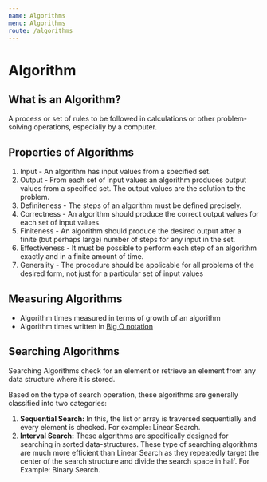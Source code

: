 ```yaml
---
name: Algorithms
menu: Algorithms
route: /algorithms
---
```



# Algorithm

## What is an Algorithm?

A process or set of rules to be followed in calculations or other problem-solving operations, especially by a computer.

## Properties of Algorithms

1. Input - An algorithm has input values from a specified set.
2. Output - From each set of input values an algorithm produces output values from a specified set. The output values are the solution to the problem.
3. Definiteness - The steps of an algorithm must be defined precisely.
4. Correctness - An algorithm should produce the correct output values for each set of input values.
5. Finiteness - An algorithm should produce the desired output after a finite (but perhaps large) number of steps for any input in the set.
6. Effectiveness - It must be possible to perform each step of an algorithm exactly and in a finite amount of time.
7. Generality - The procedure should be applicable for all problems of the desired form, not just for a particular set of input values

## Measuring Algorithms

- Algorithm times measured in terms of growth of an algorithm
- Algorithm times written in [Big O notation](/algorithms/bigo)

## Searching Algorithms

Searching Algorithms check for an element or retrieve an element from any data structure where it is stored.

Based on the type of search operation, these algorithms are generally classified into two categories:

1. **Sequential Search:** In this, the list or array is traversed sequentially and every element is checked. For example: Linear Search.
2. **Interval Search:** These algorithms are specifically designed for searching in sorted data-structures. These type of searching algorithms are much more efficient than Linear Search as they repeatedly target the center of the search structure and divide the search space in half. For Example: Binary Search.
